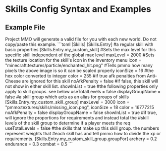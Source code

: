 # Skills Config Syntax and Examples

## Example File
<Callout>
    Project MMO will generate a valid file for you with each new world.  Do not copy/paste this example.
</Callout>
```toml
[Skills]
    [Skills.Entry]
        #a regular skill with basic properties
        [Skills.Entry.my_custom_skill]
          #Sets the max level for this specific skill independent of the global max level
          maxLevel = 2000
          #Sets the texture location for the skill's icon in the inventory menu
          icon = "minecraft:textures/particle/enchanted_hit.png"
          #Tells pmmo how many pixels the above image is so it can be scaled properly
          iconSize = 16
          #the hex color converted to integer
          color = 255
          #if true afk penalties from Anti-Cheese are ignored for this skill
          noAfkPenalty = false
          #if false, this skill will not show in either skill list.
          showInList = true
          #the following properties only apply to skill groups.  see below
          useTotalLevels = false          
          displayGroupName = false
        #a skill group which acts as an alias for groups of skills
        [Skills.Entry.my_custom_skill_group]
          maxLevel = 3000
          icon = "pmmo:textures/skills/missing_icon.png",
          iconSize = 18
          color = 16777215
          noAfkPenalty = false
          displayGroupName = false
          showInList = true
          #if true, will ignore the proportions for requirements and instead total the 
          #skill levels of the skill group to determine if a player meets the req
          useTotalLevels = false
          #the skills that make up this skill group.  the numbers represent weights that
          #each skill has and tell pmmo how to divide the xp or requirements.
          [Skills.Entry.my_custom_skill_group.groupFor]
            archery = 0.2
            endurance = 0.3
            combat = 0.5
```